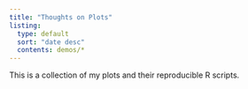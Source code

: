 ```yaml
---
title: "Thoughts on Plots"
listing:
  type: default
  sort: "date desc"
  contents: demos/*
---
```


This is a collection of my plots and their reproducible R scripts.
